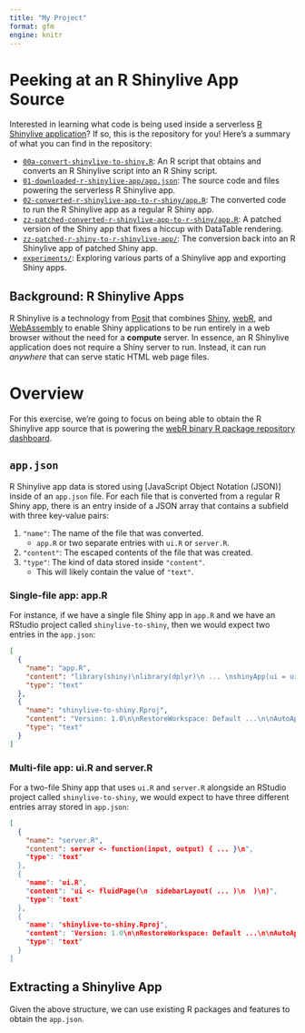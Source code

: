 ```yaml
---
title: "My Project"
format: gfm
engine: knitr
---
```


# Peeking at an R Shinylive App Source

Interested in learning what code is being used inside a serverless [R Shinylive application](https://posit-dev.github.io/r-shinylive/)? 
If so, this is the repository for you! Here's a summary of what you can find in the repository:

- [`00a-convert-shinylive-to-shiny.R`](00a-convert-shinylive-to-shiny.R):
  An R script that obtains and converts an R Shinylive script into an R Shiny script.
- [`01-downloaded-r-shinylive-app/app.json`](01-downloaded-r-shinylive-app/app.json): 
  The source code and files powering the serverless R Shinylive app.
- [`02-converted-r-shinylive-app-to-r-shiny/app.R`](02-converted-r-shinylive-app-to-r-shiny/app.R):
  The converted code to run the R Shinylive app as a regular R Shiny app.
- [`zz-patched-converted-r-shinylive-app-to-r-shiny/app.R`](zz-patched-converted-r-shinylive-app-to-r-shiny/app.R): 
  A patched version of the Shiny app that fixes a hiccup with DataTable rendering.
- [`zz-patched-r-shiny-to-r-shinylive-app/`](zz-patched-r-shiny-to-r-shinylive-app/): 
  The conversion back into an R Shinylive app of patched Shiny app.
- [`experiments/`](experiments/): Exploring various parts of a Shinylive app
  and exporting Shiny apps.

## Background: R Shinylive Apps

R Shinylive is a technology from [Posit](https://posit.co/) that combines
[Shiny](https://shiny.posit.co), [webR](https://docs.r-wasm.org/webr/latest/), 
and [WebAssembly](https://webassembly.org/) to enable Shiny applications to
be run entirely in a web browser without the need for a **compute** server.
In essence, an R Shinylive application does not require a Shiny server to run.
Instead, it can run _anywhere_ that can serve static HTML web page files.

# Overview

For this exercise, we're going to focus on being able to obtain the R Shinylive
app source that is powering the [webR binary R package repository dashboard](https://repo.r-wasm.org/).

## `app.json`

R Shinylive app data is stored using [JavaScript Object Notation (JSON)] inside 
of an `app.json` file. For each file that is converted from a regular R Shiny
app, there is an entry inside of a JSON array that contains a subfield with 
three key-value pairs:

1. `"name"`: The name of the file that was converted.
   - `app.R` or two separate entries with `ui.R` or `server.R`. 
2. `"content"`: The escaped contents of the file that was created.
3. `"type"`: The kind of data stored inside `"content"`.
   - This will likely contain the value of `"text"`.

### Single-file app: app.R

For instance, if we have a single file Shiny app in `app.R` and we have an 
RStudio project called `shinylive-to-shiny`, then we would expect two entries
in the `app.json`:

```json
[
  {
    "name": "app.R",
    "content": "library(shiny)\nlibrary(dplyr)\n ... \nshinyApp(ui = ui, server = server)\n",
    "type": "text"
  },
  {
    "name": "shinylive-to-shiny.Rproj",
    "content": "Version: 1.0\n\nRestoreWorkspace: Default ...\n\nAutoAppendNewline: Yes\n",
    "type": "text"
  }
]
```

### Multi-file app: ui.R and server.R

For a two-file Shiny app that uses `ui.R` and `server.R` alongside an 
RStudio project called `shinylive-to-shiny`, we would expect to have
three different entries array stored in `app.json`:

```json
[
  {
    "name": "server.R",
    "content": server <- function(input, output) { ... }\n",
    "type": "text"
  },
  {
    "name": "ui.R",
    "content": "ui <- fluidPage(\n  sidebarLayout( ... )\n  )\n)",
    "type": "text"
  },
  {
    "name": "shinylive-to-shiny.Rproj",
    "content": "Version: 1.0\n\nRestoreWorkspace: Default ...\n\nAutoAppendNewline: Yes\n",
    "type": "text"
  }
]
```

## Extracting a Shinylive App

Given the above structure, we can use existing R packages and features to 
obtain the `app.json`.
